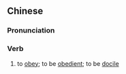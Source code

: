 ==Chinese==
{{zh-forms|s=顺服}}

===Pronunciation===
{{zh-pron
|m=shùnfú
|c=seon6 fuk6
|mn=sūn-ho̍k
|cat=v
}}

===Verb===
{{zh-verb}}

# to [[obey]]; to be [[obedient]]; to be [[docile]]